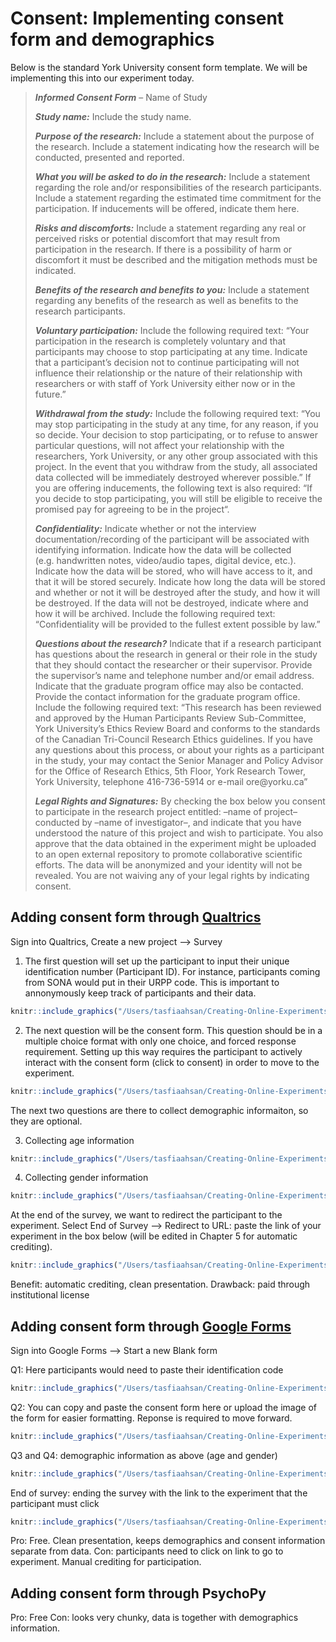 # **Consent:** Implementing consent form and demographics 
Below is the standard York University consent form template. We will be implementing this into our experiment today.

>
***Informed Consent Form*** – Name of Study
>
***Study name:*** Include the study name. 
>
***Purpose of the research:*** Include a statement about the purpose of the research. Include a statement indicating how the research will be conducted, presented and reported. 
>
***What you will be asked to do in the research:*** Include a statement regarding the role and/or responsibilities of the research participants. Include a statement regarding the estimated time commitment for the participation. If inducements will be offered, indicate them here.
>
***Risks and discomforts:*** Include a statement regarding any real or perceived risks or potential discomfort that may result from participation in the research. If there is a possibility of harm or discomfort it must be described and the mitigation methods must be indicated. 
>
***Benefits of the research and benefits to you:*** Include a statement regarding any benefits of the research as well as benefits to the research participants. 
>
***Voluntary participation:*** Include the following required text: “Your participation in the research is completely voluntary and that participants may choose to stop participating at any time. Indicate that a participant’s decision not to continue participating will not influence their relationship or the nature of their relationship with researchers or with staff of York University either now or in the future.”
>
***Withdrawal from the study:*** Include the following required text: “You may stop participating in the study at any time, for any reason, if you so decide. Your decision to stop participating, or to refuse to answer particular questions, will not affect your relationship with the researchers, York University, or any other group associated with this project. In the event that you withdraw from the study, all associated data collected will be immediately destroyed wherever possible.” If you are offering inducements, the following text is also required: “If you decide to stop participating, you will still be eligible to receive the promised pay for agreeing to be in the project“.
>
***Confidentiality:*** Indicate whether or not the interview documentation/recording of the participant will be associated with identifying information. Indicate how the data will be collected (e.g. handwritten notes, video/audio tapes, digital device, etc.). Indicate how the data will be stored, who will have access to it, and that it will be stored securely. Indicate how long the data will be stored and whether or not it will be destroyed after the study, and how it will be destroyed. If the data will not be destroyed, indicate where and how it will be archived. Include the following required text: “Confidentiality will be provided to the fullest extent possible by law.” 
>
***Questions about the research?*** Indicate that if a research participant has questions about the research in general or their role in the study that they should contact the researcher or their supervisor. Provide the supervisor’s name and telephone number and/or email address. Indicate that the graduate program office may also be contacted. Provide the contact information for the graduate program office. Include the following required text: “This research has been reviewed and approved by the Human Participants Review Sub-Committee, York University’s Ethics Review Board and conforms to the standards of the Canadian Tri-Council Research Ethics guidelines. If you have any questions about this process, or about your rights as a participant in the study, your may contact the Senior Manager and Policy Advisor for the Office of Research Ethics, 5th Floor, York Research Tower, York University, telephone 416-736-5914 or e-mail ore@yorku.ca”
>
***Legal Rights and Signatures:*** By checking the box below you consent to participate in the research project entitled: --name of project-- conducted by --name of investigator--, and indicate that you have understood the nature of this project and wish to participate. You also approve that the data obtained in the experiment might be uploaded to an open external repository to promote collaborative scientific efforts. The data will be anonymized and your identity will not be revealed. You are not waiving any of your legal rights by indicating consent.
>


## Adding consent form through [Qualtrics](https://www.qualtrics.com/)

Sign into Qualtrics, Create a new project --> Survey

1. The first question will set up the participant to input their unique identification number (Participant ID). For instance, participants coming from SONA would put in their URPP code. This is important to annonymously keep track of participants and their data.

```r
knitr::include_graphics("/Users/tasfiaahsan/Creating-Online-Experiments-with-PsychoPy/images/Q1.png")
```

2. The next question will be the consent form. This question should be in a multiple choice format with only one choice, and forced response requirement. Setting up this way requires the participant to actively interact with the consent form (click to consent) in order to move to the experiment. 

```r
knitr::include_graphics("/Users/tasfiaahsan/Creating-Online-Experiments-with-PsychoPy/images/Q2.png")
```

The next two questions are there to collect demographic informaiton, so they are optional. 

3. Collecting age information
```r
knitr::include_graphics("/Users/tasfiaahsan/Creating-Online-Experiments-with-PsychoPy/images/Q3.png")
```

4. Collecting gender information 
```r
knitr::include_graphics("/Users/tasfiaahsan/Creating-Online-Experiments-with-PsychoPy/images/Q4.png")
```

At the end of the survey, we want to redirect the participant to the experiment. Select End of Survey --> Redirect to URL: paste the link of your experiment in the box below (will be edited in Chapter 5 for automatic crediting).

```r
knitr::include_graphics("/Users/tasfiaahsan/Creating-Online-Experiments-with-PsychoPy/images/end_of_survey.png")
```


Benefit: automatic crediting, clean presentation. 
Drawback: paid through institutional license 

## Adding consent form through [Google Forms](https://www.google.ca/forms/about/)

Sign into Google Forms --> Start a new Blank form

Q1: Here participants would need to paste their identification code
```r
knitr::include_graphics("/Users/tasfiaahsan/Creating-Online-Experiments-with-PsychoPy/images/q1_form.png")
```

Q2: You can copy and paste the consent form here or upload the image of the form for easier formatting. Reponse is required to move forward.
```r
knitr::include_graphics("/Users/tasfiaahsan/Creating-Online-Experiments-with-PsychoPy/images/q2_form.png")
```

Q3 and Q4: demographic information as above (age and gender)
```r
knitr::include_graphics("/Users/tasfiaahsan/Creating-Online-Experiments-with-PsychoPy/images/q3_q4_form.png")
```

End of survey: ending the survey with the link to the experiment that the participant must click
```r
knitr::include_graphics("/Users/tasfiaahsan/Creating-Online-Experiments-with-PsychoPy/images/ending_form.png")
```

Pro: Free. Clean presentation, keeps demographics and consent information separate from data.
Con: participants need to click on link to go to experiment. Manual crediting for participation. 


## Adding consent form through PsychoPy

Pro: Free
Con: looks very chunky, data is together with demographics information.




